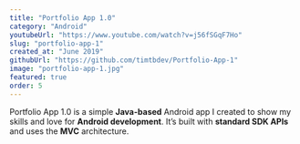 ```yaml
---
title: "Portfolio App 1.0"
category: "Android"
youtubeUrl: "https://www.youtube.com/watch?v=j56fSGqF7Ho"
slug: "portfolio-app-1"
created_at: "June 2019"
githubUrl: "https://github.com/timtbdev/Portfolio-App-1"
image: "portfolio-app-1.jpg"
featured: true
order: 5
---
```


Portfolio App 1.0 is a simple **Java-based** Android app I created to show my skills and love for **Android development**. It’s built with **standard SDK APIs** and uses the **MVC** architecture.
